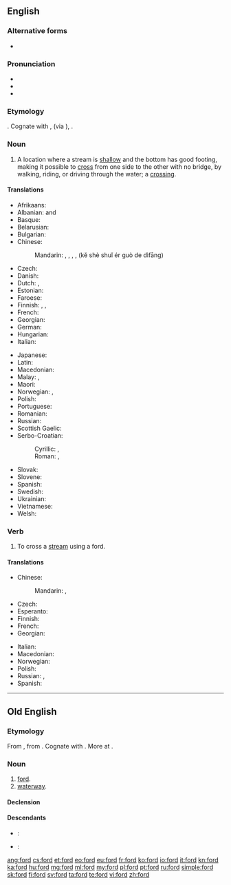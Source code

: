 {{also|Ford|FORD|-ford|förd}}
==English==

{{wikipedia|dab=ford (disambiguation)|ford}}

===Alternative forms===
* {{l|en|foorth}} {{qualifier|obsolete, ''{{defdate|14th century}}''}}

===Pronunciation===
* {{IPA|/foʊɹd/|/fɔːɹd/}}
* {{audio|en-us-ford.ogg|Audio (US)}}
* {{rhymes|ɔː(r)d}}

===Etymology===
{{etyl|ang}} {{term|ford#Old English|ford}}. Cognate with {{en}} {{term|firth|lang=en}}, {{term|fjord|lang=en}} (via {{non}}), {{de}} {{term|Furt|lang=de}}.

===Noun===
{{en-noun}}

# A location where a stream is [[shallow]] and the bottom has good footing, making it possible to [[cross]] from one side to the other with no bridge, by walking, riding, or driving through the water; a [[crossing]].

====Translations====
{{trans-top|crossing}}
* Afrikaans: {{t-|af|drif}}
* Albanian: {{t+|sq|va}} {{f}} and {{m}}
* Basque: {{t-|eu|ibi}}
* Belarusian: {{t-|be|брод|m|tr=brod|sc=Cyrl}}
* Bulgarian: {{t-|bg|брод|m|tr=brod|sc=Cyrl}}
* Chinese:
*: Mandarin: {{t|cmn|淺灘|sc=Hani}}, {{t|cmn|浅滩|tr=qiǎntān|sc=Hani}}, {{t|cmn|津|tr=jīn|sc=Hani}}, {{l|cmn|可|sc=Hant}}{{l|cmn|可|涉|sc=Hant}}{{l|cmn|可|水|sc=Hant}}{{l|cmn|可|而|sc=Hant}}{{l|cmn|可|過|sc=Hant}}{{l|cmn|可|的|sc=Hant}}{{l|cmn|可|地方|sc=Hant}}, {{l|cmn|可|可|sc=Hans}}{{l|cmn|可|涉|sc=Hans}}{{l|cmn|可|水|sc=Hans}}{{l|cmn|可|而|sc=Hans}}{{l|cmn|可|过|sc=Hans}}{{l|cmn|可|的|sc=Hans}}{{l|cmn|可|地方|sc=Hani}} (kě shè shuǐ ér guò de dìfāng)
* Czech: {{t+|cs|brod|m}}
* Danish: {{t-|da|vadested|n}}
* Dutch: {{t+|nl|voorde|c}}, {{t-|nl|doorwaardbare plaats|c}}
* Estonian: {{t+|et|koolmekoht}}
* Faroese: {{t-|fo|vað|n}}
* Finnish: {{t+|fi|kahlaamo}}, {{t-|fi|kahlauspaikka}}, {{t-|fi|kahluupaikka}}
* French: {{t+|fr|gué|m}}
* Georgian: {{t-|ka|ფონი|tr=poni|sc=Geor}}
* German: {{t+|de|Furt|f}}
* Hungarian: {{t+|hu|gázló}}
* Italian: {{t+|it|guado|m}}
{{trans-mid}}
* Japanese: {{t-|ja|浅瀬|tr=あさせ, asase|sc=Jpan}}
* Latin: {{t-|la|vadum|n}}
* Macedonian: {{t-|mk|брод|m|tr=brod|sc=Cyrl}}
* Malay: {{t-|ms|tohor}}, {{t-|ms|tohor sungai}}
* Maori: {{t|mi|kauranga}}
* Norwegian: {{t-|no|vadeplass|m}}, {{t-|no|vadested|n}}
* Polish: {{t+|pl|bród|m}}
* Portuguese: {{t+|pt|vau}}
* Romanian: {{t+|ro|vad|n}}
* Russian: {{t+|ru|брод|m|tr=brod|sc=Cyrl}}
* Scottish Gaelic: {{t-|gd|àth|m}}
* Serbo-Croatian:
*: Cyrillic: {{t-|sh|брод|m|sc=Cyrl}}, {{t-|sh|газ|m|sc=Cyrl}}
*: Roman: {{t+|sh|brod|m}}, {{t-|sh|gaz|m}}
* Slovak: {{t-|sk|brod|m}}
* Slovene: {{t-|sl|brod|m}}
* Spanish: {{t-|es|vado|m}}
* Swedish: {{t-|sv|vadställe|n}}
* Ukrainian: {{t+|uk|брід|m|tr=brid|sc=Cyrl}}
* Vietnamese: {{t-|vi|chỗ cạn}}
* Welsh: {{t|cy|rhyd|f}}
{{trans-bottom}}

===Verb===
{{en-verb}}

# To cross a [[stream]] using a ford.

====Translations====
{{trans-top|to cross a stream}}
* Chinese:
*: Mandarin: {{t|cmn|涉過|sc=Hani}}, {{t|cmn|涉过|tr=shèguò|sc=Hani}}
* Czech: {{t-|cs|přebrodit}}
* Esperanto: {{t-|eo|travadi}}
* Finnish: {{t-|fi|kahlata}}
* French: {{t-SOP|fr|[[passer]] à gué}}
* Georgian: {{t-|ka|ფონზე გასვლა|sc=Geor}}
{{trans-mid}}
* Italian: {{t+|it|guadare}}
* Macedonian: {{t-|mk|броди|tr=bródi|sc=Cyrl}}
* Norwegian: {{t-|no|vade}}
* Polish: {{t+|pl|przeprawić}}
* Russian: {{t-|ru|переходить вброд|tr=perexodít' vbrod|sc=Cyrl}} {{impf}}, {{t-|ru|перейти вброд|tr=pereijtí vbrod|sc=Cyrl}} {{pf.}}
* Spanish: {{t-|es|vadear}}
{{trans-bottom}}

----

==Old English==

===Etymology===
From {{etyl|gem-pro|ang}} {{recons|furduz||crossing, ford|lang=gem-pro}}, from {{etyl|ine-pro|ang}} {{recons|per-||to ferry, put across|lang=ine-pro}}. Cognate with {{etyl|osx|-}} {{term|ford||ford|lang=osx}}. More at {{l|en|fare}}.

===Noun===
{{ang-noun|g=m}}

# [[#English|ford]].
# [[waterway]].

====Declension====
{{ang-decl-noun-u-m|ford}}

====Descendants====
* {{etyl|enm|-}}: {{l|enm|ford}}
* {{etyl|en|-}}: {{l|en|ford}}

[[ang:ford]]
[[cs:ford]]
[[et:ford]]
[[eo:ford]]
[[eu:ford]]
[[fr:ford]]
[[ko:ford]]
[[io:ford]]
[[it:ford]]
[[kn:ford]]
[[ka:ford]]
[[hu:ford]]
[[mg:ford]]
[[ml:ford]]
[[my:ford]]
[[pl:ford]]
[[pt:ford]]
[[ru:ford]]
[[simple:ford]]
[[sk:ford]]
[[fi:ford]]
[[sv:ford]]
[[ta:ford]]
[[te:ford]]
[[vi:ford]]
[[zh:ford]]